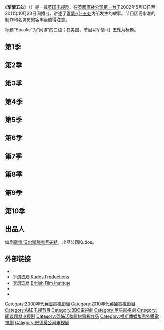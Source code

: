{{noteTA
|G1=TV}}
{{unreferenced|time=2013-05-11T15:04:50+00:00}}

{{Expand English|Spooks}}
{{Infobox television
| show_name = Spooks
| show_name_2 = ''MI-5''
| image = 
| caption = ''Spooks'' [[title_sequence|title sequence]]
| genre = 间谍
| runtime = 60分钟
| creator = [[戴维·沃尔斯滕克罗夫特|戴维·沃尔斯滕克罗夫特]]（David Wolstencroft）
| starring = {{Unbulleted list|[[彼得·弗斯|彼得·弗斯]]（Peter Firth）|[[马修·麦克费登|马修·麦克费登]](Matthew Macfadyen)|[[基莉·霍斯|基莉·霍斯]]（Keeley Hawes）|[[戴维·奥耶洛沃|戴维·奥耶洛沃]]（David Oyelowo）|[[休·西蒙|休·西蒙]]（Hugh Simon）|[[罗里·麦格雷戈|罗里·麦格雷戈]]（Rory MacGregor）|[[尼科拉·沃克|尼科拉·沃克]]（Nicola Walker）|[[鲁佩特·彭里·琼斯|鲁佩特·彭里·琼斯]]（Rupert Penry Jones）|[[奥尔加·索斯诺夫斯卡|奥尔加·索斯诺夫斯卡]]（Olga Sosnovska）|[[拉扎·杰夫里|拉扎·杰夫里]]（Raza Jaffrey）|[[米兰达·雷森|米兰达·雷森]]（Miranda Raison）|[[赫敏·诺里斯|赫敏·诺里斯]]（Hermione Norris）|[[盖玛·琼斯|盖玛·琼斯]]（Gemma Jones）|[[理查德·阿米蒂奇_(演员)|理查德·阿米蒂奇]]（Richard Armitage）|[[沙扎德·拉提夫|沙扎德·拉提夫]]（Shazad Latif）|[[索菲娅·迈尔斯|索菲娅·迈尔斯]]（Sophia Myles）|[[马克斯·布朗_(演员)|马克斯·布朗]]|[[劳拉·普沃|劳拉·普沃]]（Lara Pulver）|[[杰弗里·斯特里特费尔德|杰弗里·斯特里特费尔德]]（Geoffrey Streatfeild）|[[威廉·霍普_(演员)|威廉·霍普]]|}}
| theme_music_composer = [[詹妮·马斯克特|詹妮·马斯克特]]（Jennie Muskett）
| composer = Jennie Muskett (Series 1–4)<br />[[保罗·伦纳德-摩根|保罗·伦纳德-摩根]] (Series 5–10)
| country = 英国
| network = {{Unbulleted list|[[BBC_One|BBC One]]|[[BBC_Three|BBC Three]]}}
| first_aired = 2002年5月13日
| last_aired = 2011年10月23日
| status = Ended
| num_series = 10
| num_episodes = 86
| list_episodes = List of Spooks episodes
| related = ''[[Spooks:_Code_9|Spooks: Code 9]]''
| website = http://www.bbc.co.uk/programmes/b006mf4b
}}
《'''军情五处'''》（{{lang-en|Spooks}}）是一部[[英国|英国]][[电视剧|电视剧]]，在[[英國廣播公司第一台|英國廣播公司第一台]]于2002年5月13日至2011年10月23日间播出，讲述了[[英國安全局|军情-{}-五处]]内部发生的故事。节目因高水准的制作和名演员的客串而值得注意。

标题“Spooks”为“间谍”的口语；在美国，节目以军情-{}-五处为标题。

==第1季==
==第2季==
==第3季==
==第4季==
==第5季==
==第6季==
==第7季==
==第8季==
==第9季==
==第10季==
==出品人==
编剧[[戴维·沃尔斯滕克罗夫特|戴维·沃尔斯滕克罗夫特]]，出品公司Kudos。
==外部链接==
* {{BBC programme|b006mf4b|军情五处}}
* [https://web.archive.org/web/20061214183443/http://www.kudosproductions.co.uk/tv_spooks.html ''军情五处''] [[Kudos|Kudos Productions]]
* [https://web.archive.org/web/20121018020858/http://ftvdb.bfi.org.uk/sift/series/37186 ''军情五处''] [[British_Film_Institute|British Film Institute]]
* {{Screenonline TV title|id=1009075|title=军情五处}}
* {{IMDb title|id=0160904|title=军情五处}}

{{DEFAULTSORT:Spooks (TV series)}}
[[Category:2000年代英國電視節目|Category:2000年代英國電視節目]]
[[Category:2010年代英國電視節目|Category:2010年代英國電視節目]]
[[Category:A&E电视节目|Category:A&E电视节目]]
[[Category:BBC電視劇|Category:BBC電視劇]]
[[Category:英語電視劇|Category:英語電視劇]]
[[Category:间谍题材电视剧|Category:间谍题材电视剧]]
[[Category:恐怖活動題材電視作品|Category:恐怖活動題材電視作品]]
[[Category:福斯傳媒集團外購電視劇|Category:福斯傳媒集團外購電視劇]]
[[Category:恩德莫公司电视剧|Category:恩德莫公司电视剧]]